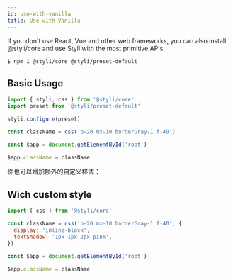 ```yaml
---
id: use-with-vanilla
title: Use with Vanilla
---
```


If you don't use React, Vue and other web frameworks, you can also install @styli/core and use Styli with the most primitive APIs.

```bash
$ npm i @styli/core @styli/preset-default
```

## Basic Usage

```jsx
import { styli, css } from '@styli/core'
import preset from '@styli/preset-default'

styli.configure(preset)

const className = css('p-20 mx-10 borderGray-1 f-40')

const $app = document.getElementById('root')

$app.className = className
```

你也可以增加额外的自定义样式：

## Wich custom style

```jsx
import { css } from '@styli/core'

const className = css('p-20 mx-10 borderGray-1 f-40', {
  display: 'inline-block',
  textShadow: '1px 1px 2px pink',
})

const $app = document.getElementById('root')

$app.className = className
```
